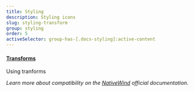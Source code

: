 ```yaml
---
title: Styling
description: Styling icons
slug: styling-transform
group: styling
order: 5
activeSelector: group-has-[.docs-styling]:active-content
---
```


#### [Transforms](https://tailwindcss.com/docs/scale)
Using tranforms

_Learn more about compatibility on the [NativeWind](https://www.nativewind.dev/core-concepts/states) official documentation._

